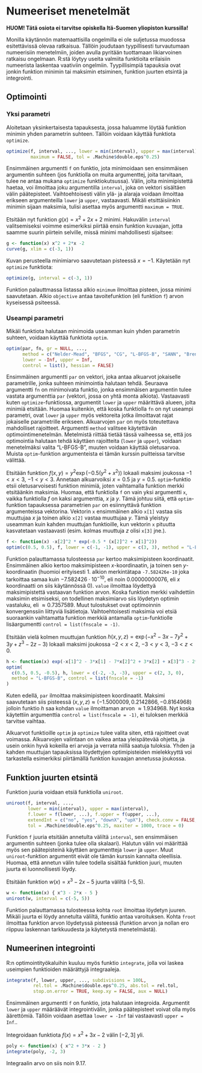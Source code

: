 # Numeeriset menetelmät {#sec-numerical}

**HUOM! Tätä osiota ei tarvitse opiskella Itä-Suomen yliopiston kurssilla!**

Monilla käytännön matemaattisilla ongelmilla ei ole suljetussa muodossa esitettävissä olevaa ratkaisua. Tällöin joudutaan tyypillisesti turvautumaan numeerisiin menetelmiin, joiden avulla pyritään tuottamaan likiarvoinen ratkaisu ongelmaan. R:stä löytyy useita valmiita funktioita erilaisiin numeerista laskentaa vaativiin ongelmiin. Tyypillisimpiä tapauksia ovat jonkin funktion minimin tai maksimin etsiminen, funktion juurten etsintä ja integrointi. 

## Optimointi

### Yksi parametri

Aloitetaan yksinkertaisesta tapauksesta, jossa haluamme löytää funktion minimin yhden parametrin suhteen. Tällöin voidaan käyttää funktiota `optimize`.
```r
optimize(f, interval, ..., lower = min(interval), upper = max(interval),
         maximum = FALSE, tol = .Machine$double.eps^0.25)
```
Ensimmäinen argumentti `f` on funktio, jota minimoidaan sen ensimmäisen argumentin suhteen (jos funktiolla on muita argumenttej, joita tarvitaan, tulee ne antaa mukana `optimize` funktiokutsussa). Välin, jolta minimipistettä haetaa, voi ilmoittaa joku argumentilla `interval`, joka on vektori sisältäen välin päätepisteet. Vaihtoehtoisesti välin ylä- ja alaraja voidaan ilmoittaa erikseen argumenteilla `lower` ja `upper`, vastaavasti. Mikäli etsittäisiinkin minimin sijaan maksimia, tulisi asettaa myös argumentti `maximum = TRUE`.

Etsitään nyt funktion $g(x) = x^2 + 2x + 2$ minimi. Hakuvälin `interval` valitsemiseksi voimme esimerkiksi piirtää ensin funktion kuvaajan, jotta saamme suurin piirtein selville, missä minimi mahdollisesti sijaitsee:
```r
g <- function(x) x^2 + 2*x -2
curve(g, xlim = c(-3, 1))
```

Kuvan perusteella minimiarvo saavutetaan pisteessä $x = -1$. Käytetään nyt `optimize` funktiota:
```r
optimize(g, interval = c(-3, 1))
```
Funktion palauttmassa listassa alkio `minimum` ilmoittaa pisteen, jossa minimi saavutetaan. Alkio `objective` antaa tavoitefunktion (eli funktion `f`) arvon kyseisessä psiteessä.

### Useampi parametri

Mikäli funktiota halutaan minimoida useamman kuin yhden parametrin suhteen, voidaan käyttää funktiota `optim`.
```r
optim(par, fn, gr = NULL, ...,
      method = c("Nelder-Mead", "BFGS", "CG", "L-BFGS-B", "SANN", "Brent"),
      lower = -Inf, upper = Inf,
      control = list(), hessian = FALSE)
```
Ensimmäinen argumentti `par` on vektori, joka antaa alkuarvot jokaiselle parametrille, jonka suhteen minimointia halutaan tehdä. Seuraava argumentti `fn` on minimoivata funktio, jonka ensimmäisen argumentin tulee vastata argumenttia `par` (vektori, jossa on yhtä monta alkiota). Vastaavasti kuten `optimize`-funktiossa, argumentit `lower` ja `upper` määrittävä alueen, jolta minimiä etsitään. Huomaa kuitenkin, että koska funktiolla `fn` on nyt useampi parametri, ovat `lower` ja `upper` myös vektoreita jotka ilmoittavat rajat jokaiselle parametrille erikseen. Alkuarvojen `par` on myös toteutettava mahdolliset rajoitteet. Argumentti `method` valitsee käytettävän optimointimenetelmän. Metelmistä riittää tietää tässä vaiheessa se, että jos optimointia halutaan tehdä käyttäen rajoitteita (`lower` ja `upper`), voidaan menetelmäksi valita "L-BFGS-B", muuten voidaan käyttää oletusarvoa. Muista `optim`-funktion argumenteista ei tämän kurssin puitteissa tarvitse välittää.

Etsitään funktion $f(x,y) = y^2\exp(-0.5(y^2+x^2))$ lokaali maksimi joukossa $-1 < x < 3$, $-1 < y < 3$. Annetaan alkuarvoiksi $x = 0.5$ ja $y = 0.5$. `optim`-funktio etsii oletusarvoisesti funktion minimiä, joten vaihtamalla funktion merkki etsitäänkin maksimia. Huomaa, että funktiolla `f` on vain yksi argumentti `x`, vaikka funktiolla $f$ on kaksi argumenttia, $x$ ja $y$. Tämä johtuu siitä, että `optim`-funktion tapauksessa parametrien `par` on esiinnyttävä funktion argumenteissa vektorina. Vektorin `x` ensimmäinen alkio `x[1]` vastaa siis muuttujaa $x$ ja toinen alkio `x[2]` vastaa muuttujaa $y$. Tämä yleistyy useamman kuin kahden muuttujan funktioille, kun vektorin `x` pituutta kasvatetaan vastaavasti (esim. kolmas muuttuja $z$ olisi `x[3]` jne.).

```r
f <- function(x) -x[2]^2 * exp(-0.5 * (x[2]^2 + x[1]^2))
optim(c(0.5, 0.5), f, lower = c(-1, -1), upper = c(3, 3), method = "L-BFGS-B")
```
Funktion palauttamassa tulosteessa `par` kertoo maksimipisteen koordinaatit. Ensimmäinen alkio kertoo maksimipisteen $x$-koordinaatin, ja toinen sen $y$-koordinaatin (huomioi erityisesti 1. alkion merkintätapa `-7.582426e-10` joka tarkoittaa samaa kuin $-7.582426 \cdot 10^{-10}$, eli noin $0.00000000076$, eli $x$ koordinaatti on siis käytännössä $0$). `value` ilmoittaa löydettyä maksimipistettä vastaavan funktion arvon. Koska funktion merkki vaihdettiin maksimin etsimiseksi, on todellinen maksimiarvo siis löydetyn optimin vastaluku, eli $\approx 0.7357589$. Muut tulostukset ovat optimoinnin konvergenssiin liittyviä lisätietoja. Vaihtoehtoisesti maksimia voi etsiä suoraankin vaihtamatta funktion merkkiä antamalla `optim`-funktiolle lisäargumentti `control = list(fnscale = -1)`.

Etsitään vielä kolmen muuttujan funktion $h(x,y,z) = \exp(-x^2-3x-7y^2+3y+z^3-2z-3)$ lokaali maksimi joukossa $-2 < x < 2$, $-3 < y < 3$, $-3 < z < 0$.
```r
h <- function(x) exp(-x[1]^2 - 3*x[1] - 7*x[2]^2 + 3*x[2] + x[3]^3 - 2*x[3] - 3)
optim(
  c(0.5, 0.5, -0.5), h, lower = c(-2, -3, -3), upper = c(2, 3, 0), 
  method = "L-BFGS-B", control = list(fnscale = -1)
)
```
Kuten edellä, `par` ilmoittaa maksimipisteen koordinaatit. Maksimi saavutetaan siis pisteessä $(x,y,z) \approx (-1.5000009, 0.2142866, -0.8164968)$ jolloin funktio $h$ saa kohdan `value` ilmoittaman arvon $\approx 1.934968$. Nyt koska käytettiin argumenttia `control = list(fnscale = -1)`, ei tuloksen merkkiä tarvitse vaihtaa.

Alkuarvot funktioille `optim` ja `optimize` tulee valita siten, että rajoitteet ovat voimassa. Alkuarvojen valintaan on vaikea antaa yleispätevää ohjetta, ja usein onkin hyvä kokeilla eri arvoja ja verrata niillä saatuja tuloksia. Yhden ja kahden muuttujan tapauksissa löydettyjen optimipisteiden mielekkyyttä voi tarkastella esimerkiksi piirtämällä funktion kuvaajan annetussa joukossa.

## Funktion juurten etsintä

Funktion juuria voidaan etsiä funktiolla `uniroot`.
```r
uniroot(f, interval, ...,
        lower = min(interval), upper = max(interval),
        f.lower = f(lower, ...), f.upper = f(upper, ...),
        extendInt = c("no", "yes", "downX", "upX"), check.conv = FALSE,
        tol = .Machine$double.eps^0.25, maxiter = 1000, trace = 0)
```
Funktion `f` juuria etsitään annetulta väliltä `interval`, sen ensimmäisen argumentin suhteen (jonka tulee olla skalaari). Halutun välin voi määrittää myös sen päätepisteinä käyttäen argumentteja `lower` ja `upper`. Muut `uniroot`-funktion argumentit eivät ole tämän kurssin kannalta oleellisia. Huomaa, että annetun välin tulee todella sisältää funktion juuri, muuten juurta ei luonnollisesti löydy.

Etsitään funktion $w(x)=x^3-2x-5$ juurta väliltä $(-5,5)$.
```r
w <- function(x) { x^3 - 2*x - 5 }
uniroot(w, interval = c(-5, 5))
```
Funktion palauttamassa tulosteessa kohta `root` ilmoittaa löydetyn juuren. Mikäli juurta ei löydy annetulta väliltä, funktio antaa varoituksen. Kohta `froot` ilmoittaa funktion arvon löydetyssä pisteessä (funktion arvon ja nollan ero riippuu laskennan tarkkuudesta ja käytetystä menetelmästä).

## Numeerinen integrointi 

R:n optimointityökaluihin kuuluu myös funktio `integrate`, jolla voi laskea useimpien funktioiden määrättyjä integraaleja.
```r
integrate(f, lower, upper, ..., subdivisions = 100L,
          rel.tol = .Machine$double.eps^0.25, abs.tol = rel.tol,
          stop.on.error = TRUE, keep.xy = FALSE, aux = NULL)
```
Ensimmäinen argumentti `f` on funktio, jota halutaan integroida. Argumentit `lower` ja `upper` määräävät integrointivälin, jonka päätepisteet voivat olla myös äärettömiä. Tällöin voidaan asettaa `lower = -Inf` tai vastaavasti `upper = Inf`.. 

Integroidaan funktiota $f(x) = x^2+3x-2$ välin $[-2,3]$ yli.
```r
poly <- function(x) { x^2 + 3*x - 2 }
integrate(poly, -2, 3)
```
Integraalin arvo on siis noin $9.17$.
